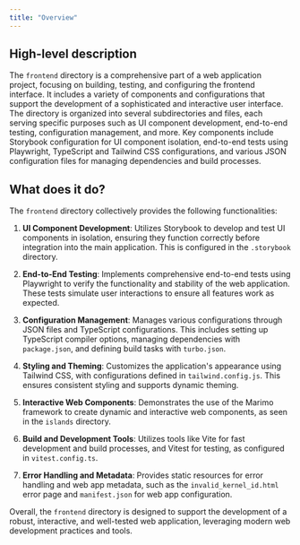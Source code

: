 ```yaml
---
title: "Overview"
---
```


## High-level description

The `frontend` directory is a comprehensive part of a web application project, focusing on building, testing, and configuring the frontend interface. It includes a variety of components and configurations that support the development of a sophisticated and interactive user interface. The directory is organized into several subdirectories and files, each serving specific purposes such as UI component development, end-to-end testing, configuration management, and more. Key components include Storybook configuration for UI component isolation, end-to-end tests using Playwright, TypeScript and Tailwind CSS configurations, and various JSON configuration files for managing dependencies and build processes.

## What does it do?

The `frontend` directory collectively provides the following functionalities:

1. **UI Component Development**: Utilizes Storybook to develop and test UI components in isolation, ensuring they function correctly before integration into the main application. This is configured in the `.storybook` directory.

2. **End-to-End Testing**: Implements comprehensive end-to-end tests using Playwright to verify the functionality and stability of the web application. These tests simulate user interactions to ensure all features work as expected.

3. **Configuration Management**: Manages various configurations through JSON files and TypeScript configurations. This includes setting up TypeScript compiler options, managing dependencies with `package.json`, and defining build tasks with `turbo.json`.

4. **Styling and Theming**: Customizes the application's appearance using Tailwind CSS, with configurations defined in `tailwind.config.js`. This ensures consistent styling and supports dynamic theming.

5. **Interactive Web Components**: Demonstrates the use of the Marimo framework to create dynamic and interactive web components, as seen in the `islands` directory.

6. **Build and Development Tools**: Utilizes tools like Vite for fast development and build processes, and Vitest for testing, as configured in `vitest.config.ts`.

7. **Error Handling and Metadata**: Provides static resources for error handling and web app metadata, such as the `invalid_kernel_id.html` error page and `manifest.json` for web app configuration.

Overall, the `frontend` directory is designed to support the development of a robust, interactive, and well-tested web application, leveraging modern web development practices and tools.